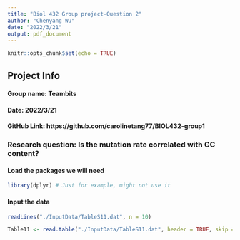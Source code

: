 ```yaml
---
title: "Biol 432 Group project-Question 2"
author: "Chenyang Wu"
date: "2022/3/21"
output: pdf_document
---
```


```r
knitr::opts_chunk$set(echo = TRUE)
```


## Project Info
#### **Group name**: Teambits
#### **Date**: 2022/3/21
#### **GitHub Link**: https://github.com/carolinetang77/BIOL432-group1


### Research question: Is the mutation rate correlated with GC content?

#### Load the packages we will need

```r
library(dplyr) # Just for example, might not use it
```

#### Input the data

```r
readLines("./InputData/TableS11.dat", n = 10)

Table11 <- read.table("./InputData/TableS11.dat", header = TRUE, skip = 4) # Have some error with this now...
```


